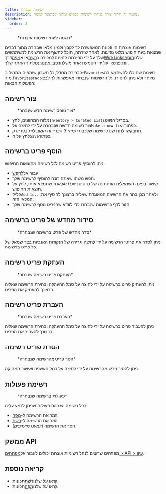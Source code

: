 ```yaml
---
title: רשימות שנבחרו
description: מאמר זה ידריך אותך בניהול רשימות ספקים ומלאי שברצונך למכור.
sidebar:
  order: 3
---
```


<figure>
  <CloudinaryImage width="700" height="225" resize="scale" quality="best" alt="רשימות שנבחרו" src="academy/curated-lists" errorImage="noimage_opaque_nyrtl0.png" />

  <figcaption>*דוגמה לשתי רשימות אוצרות*</figcaption>
</figure>


רשימות אוצרות הן תכונה המאפשרת לך לקבץ ולמיין מלאי שבחרת מתוך דברים שמצאת בעת חיפוש מלאי נסיעות. לאחר יצירתה, תוכל לחשוף את הרשימה למשתמשים שלך על ידי הפיכתה לזמינה למכירה כ[רֶשֶׁת](/studio/grids)או א[מַפָּה](/studio/maps)דרך[WinkLinks](/link-manager/wink-links)שלנו[תוסף וורדפרס](/developers/wordpress/)או על ידי הטמעת אחד משלנו[רכיבי אינטרנט](/developers/web-components)לתוך האתר שלך.

כברירת מחדל, כל חשבון שותפים מתחיל ב-`Favorites`רשימה שתוכלו להשתמש בה מיד.`Favorites`מיוחד ולא ניתן להסירו. כל הרשימות שנבחרו מאפשרות לך לבצע את הפעולות הבאות:

## צור רשימה

<figure>
  <CloudinaryImage width="350" height="219" resize="scale" quality="best" alt="צור רשימה אוצרת" src="academy/create-curated-list" errorImage="noimage_opaque_nyrtl0.png" />

  <figcaption>*צור טופס רשימה חדש שנבחר*</figcaption>
</figure>


* מלוח המחוונים, לחץ`Inventory > Curated Lists`בסרגל הניווט.
* צור רשימה חדשה שנבחרה על ידי לחיצה על`Make a new list`כפתור.
* תתבקשו לתת שם לרשימה שלכם.*דוגמה: 3 הבחירות המובילות בניו יורק*.
* לחץ על ה`Save`כפתור.

## הוסף פריט ברשימה

ניתן להוסיף פריט רשימה לכל רשימה מתוצאות החיפוש.

* עבור אל[לְחַפֵּשׂ](/studio/search)
* חפש משהו שאתה רוצה להוסיף לרשימה שלך.
* לאחר שתמצא אותו, לחץ על`Actions`קישור בפינה השמאלית התחתונה של כרטיס תוצאות החיפוש.
* קליק`Add to...`ולאחר מכן בחר את הרשימה המאוגדת שאליה ברצונך להוסיף את המלאי הזה.
* חזור לדף הרשימות שנבחרו כדי לוודא שהפריט נוסף לרשימה שלך.

## סידור מחדש של פריט ברשימה

<figure>
  <CloudinaryImage width="350" height="183" resize="scale" quality="best" alt="סדר מחדש של פריט ברשימה שנבחרה" src="academy/reorder-curated-list" errorImage="noimage_opaque_nyrtl0.png" />

  <figcaption>*סדר מחדש של פריט ברשימה שנבחרה*</figcaption>
</figure>


ניתן לסדר את פריטי הרשימה על ידי לחיצה וגרירה של הנקודות האנכיות בצד שמאל של כל פריט ברשימה.

## העתקת פריט רשימה

<figure>
  <CloudinaryImage width="450" height="178" resize="scale" quality="best" alt="העתק לפריט ברשימה שנבחרה" src="academy/copy-to-curated-list" errorImage="noimage_opaque_nyrtl0.png" />

  <figcaption>*העתקת פריט רשימה שנבחר*</figcaption>
</figure>


ניתן להעתיק פריט ברשימה על ידי לחיצה על סמל ההעתקה ובחירת הרשימה שאליה ברצונך להעתיק את הפריט.

## העברת פריט רשימה

<figure>
  <CloudinaryImage width="450" height="173" resize="scale" quality="best" alt="העברת פריט רשימה שנבחר" src="academy/move-to-curated-list" errorImage="noimage_opaque_nyrtl0.png" />

  <figcaption>*העברת פריט רשימה שנבחר*</figcaption>
</figure>


ניתן להעביר פריט ברשימה על ידי לחיצה על סמל ההעתקה ובחירת הרשימה שאליה ברצונך להעביר את הפריט.

## הסרת פריט רשימה

<figure>
  <CloudinaryImage width="350" height="216" resize="scale" quality="best" alt="הסר פריט מהרשימה שנבחרה" src="academy/remove-curated-list-item" errorImage="noimage_opaque_nyrtl0.png" />

  <figcaption>*הסר פריט מהרשימה שנבחרה*</figcaption>
</figure>


ניתן להסיר פריט מהרשימה על ידי לחיצה על סמל האשפה ואישור המחיקה.

## רשימת פעולות

<figure>
  <CloudinaryImage width="350" height="183" resize="scale" quality="best" alt="פעולות ברשימה שנבחרה" src="academy/curated-list-actions" errorImage="noimage_opaque_nyrtl0.png" />

  <figcaption>*פעולות ברשימה שנבחרה*</figcaption>
</figure>


בכל רשימה יש כמה פעולות שניתן לבצע עליה.

* המר את הרשימה ל-[מַפָּה](/studio/maps).
* המר את הרשימה ל-[רֶשֶׁת](/studio/grids).
* הסר את הרשימה (*למעט מועדפים*).

## ממשק API

מפתחים שרוצים לנהל רשימות אוצרות יכולים לעבור אל[מפתחים > API > עיון](/developers/apis/#browse-api).

## קריאה נוספת

* קראו על שלנו[רֶשֶׁת](/studio/grids)תכונות.
* קראו על שלנו[מַפָּה](/studio/maps)תכונות.

